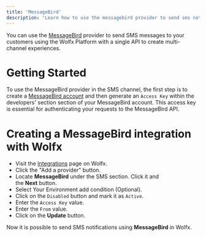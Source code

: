 ```yaml
---
title: 'MessageBird'
description: 'Learn how to use the messagebird provider to send sms notifications using Wolfx'
---
```


You can use the [MessageBird](https://www.messagebird.com) provider to send SMS messages to your customers using the Wolfx Platform with a single API to create multi-channel experiences.

# Getting Started

To use the MessageBird provider in the SMS channel, the first step is to create a [MessageBird account](https://www.messagebird.com/en/sign-up) and then generate an `Access Key` within the developers' section section of your MessageBird account. This access key is essential for authenticating your requests to the MessageBird API.

# Creating a MessageBird integration with Wolfx

- Visit the [Integrations](https://web.novu.co/integrations?utm_campaign=docs-sms-messagebird) page on Wolfx.
- Click the "Add a provider" button.
- Locate **MessageBird** under the SMS section. Click it and the **Next** button.
- Select Your Environment add condition (Optional).
- Click on the `Disabled` button and mark it as `Active`.
- Enter the `Access Key` value.
- Enter the `From` value.
- Click on the **Update** button.

Now it is possible to send SMS notifications using **MessageBird** in Wolfx.